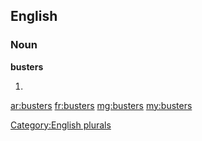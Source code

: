 ==English==

===Noun===
'''busters'''

# {{plural of|[[buster]]}}

[[Category:English plurals]]

[[ar:busters]]
[[fr:busters]]
[[mg:busters]]
[[my:busters]]